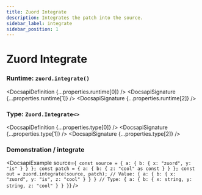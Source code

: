 ```yaml
---
title: Zuord Integrate
description: Integrates the patch into the source.
sidebar_label: integrate
sidebar_position: 1
---
```



# Zuord Integrate

### Runtime: ```zuord.integrate()```

<DocsapiDefinition {...properties.runtime[0]} />
<DocsapiSignature {...properties.runtime[1]} />
<DocsapiSignature {...properties.runtime[2]} />


### Type: ```Zuord.Integrate<>```

<DocsapiDefinition {...properties.type[0]} />
<DocsapiSignature {...properties.type[1]} />
<DocsapiSignature {...properties.type[2]} />

### Demonstration / integrate

<DocsapiExample source={`
const source = { a: { b: { x: "zuord", y: "is" } } };
const patch = { a: { b: { z: "cool" as const } } };
const out = zuord.integrate(source, patch);
// Value: { a: { b: { x: "zuord", y: "is", z: "cool" } } }
// Type: { a: { b: { x: string, y: string, z: "cool" } } }`} />